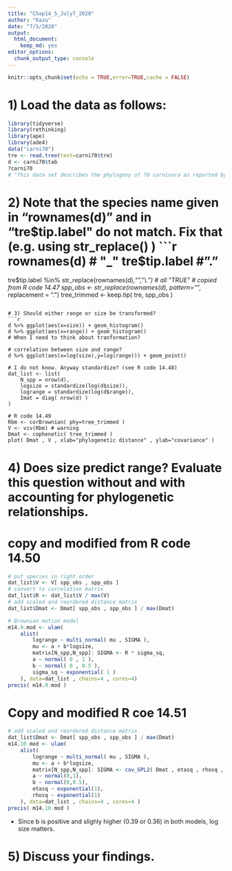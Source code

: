 ```yaml
---
title: "Chap14_5_July7_2020"
author: "Kazu"
date: "7/5/2020"
output: 
  html_document: 
    keep_md: yes
editor_options: 
  chunk_output_type: console
---
```


```r
knitr::opts_chunk$set(echo = TRUE,error=TRUE,cache = FALSE)
```

# 1) Load the data as follows:
```r
library(tidyverse)
library(rethinking)
library(ape)
library(ade4)
data("carni70")
tre <- read.tree(text=carni70$tre)
d <- carni70$tab
?carni70
# "This data set describes the phylogeny of 70 carnivora as reported by Diniz-Filho and Torres (2002). It also gives the geographic range size and body size corresponding to these 70 species."
```

# 2) Note that the species name given in "rownames(d)" and in "tre$tip.label" do not match.  Fix that (e.g. using str_replace() )
```r
rownames(d) # "_"
tre$tip.label # "."  
tre$tip.label %in% str_replace(rownames(d),"_","\\.") # all "TRUE"
# copied from R code 14.47
spp_obs <- str_replace(rownames(d), pattern="_", replacement = ".")
tree_trimmed <- keep.tip( tre, spp_obs )

```

# 3) Should either range or size be transformed?
```r
d %>% ggplot(aes(x=size)) + geom_histogram()
d %>% ggplot(aes(x=range)) + geom_histogram()
# When I need to think about tranformation?

# correlation between size and range?
d %>% ggplot(aes(x=log(size),y=log(range))) + geom_point()
             
# I do not know. Anyway standardize? (see R code 14.48)
dat_list <- list(
    N_spp = nrow(d),
    logsize = standardize(log(d$size)),
    logrange = standardize(log(d$range)),
    Imat = diag( nrow(d) )
)

# R code 14.49
Rbm <- corBrownian( phy=tree_trimmed )
V <- vcv(Rbm) # warning
Dmat <- cophenetic( tree_trimmed )
plot( Dmat , V , xlab="phylogenetic distance" , ylab="covariance" )
```

# 4) Does size predict range?  Evaluate this question without and with accounting for phylogenetic relationships.

# copy and modified from R code 14.50
```r
# put species in right order
dat_list$V <- V[ spp_obs , spp_obs ]
# convert to correlation matrix
dat_list$R <- dat_list$V / max(V)
# add scaled and reordered distance matrix
dat_list$Dmat <- Dmat[ spp_obs , spp_obs ] / max(Dmat)

# Brownian motion model
m14.9.mod <- ulam(
    alist(
        logrange ~ multi_normal( mu , SIGMA ),
        mu <- a + b*logsize,
        matrix[N_spp,N_spp]: SIGMA <- R * sigma_sq,
        a ~ normal( 0 , 1 ),
        b ~ normal( 0 , 0.5 ),
        sigma_sq ~ exponential( 1 )
    ), data=dat_list , chains=4 , cores=4)
precis( m14.9.mod )
```

# Copy and modified R coe 14.51
```r
# add scaled and reordered distance matrix
dat_list$Dmat <- Dmat[ spp_obs , spp_obs ] / max(Dmat)
m14.10.mod <- ulam(
    alist(
        logrange ~ multi_normal( mu , SIGMA ),
        mu <- a + b*logsize,
        matrix[N_spp,N_spp]: SIGMA <- cov_GPL2( Dmat , etasq , rhosq , 0.01 ),
        a ~ normal(0,1),
        b ~ normal(0,0.5),
        etasq ~ exponential(1),
        rhosq ~ exponential(1)
    ), data=dat_list , chains=4 , cores=4 )
precis( m14.10.mod )
```
* Since b is positive and slighly higher (0.39 or 0.36) in both models, log size matters.

# 5) Discuss your findings.
```r

```

